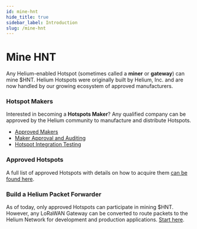 ```yaml
---
id: mine-hnt
hide_title: true
sidebar_label: Introduction
slug: /mine-hnt
---
```



# Mine HNT

Any Helium-enabled Hotspot (sometimes called a **miner** or **gateway**) can
mine $HNT. Helium Hotspots were originally built by Helium, Inc. and are now
handled by our growing ecosystem of approved manufacturers.

### Hotspot Makers

Interested in becoming a **Hotspots Maker**? Any qualified company can be
approved by the Helium community to manufacture and distribute Hotspots.

- [Approved Makers](/mine-hnt/hotspot-makers/approved-makers)
- [Maker Approval and Auditing](/mine-hnt/hotspot-makers/maker-approval-auditing)
- [Hotspot Integration Testing](/mine-hnt/hotspot-makers/hotspot-integration-testing)

### Approved Hotspots

A full list of approved Hotspots with details on how to acquire them
[can be found here](https://www.helium.com/mine).

### Build a Helium Packet Forwarder

As of today, only approved Hotspots can participate in mining $HNT. However, any
LoRaWAN Gateway can be converted to route packets to the Helium Network for
development and production applications.
[Start here](/mine-hnt/build-a-packet-forwarder).

